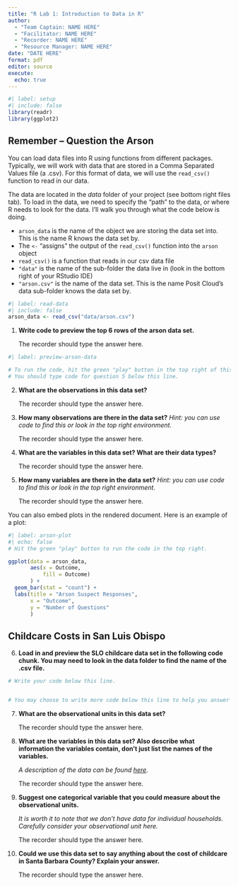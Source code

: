 ```yaml
---
title: "R Lab 1: Introduction to Data in R"
author:
  - "Team Captain: NAME HERE"
  - "Facilitator: NAME HERE"
  - "Recorder: NAME HERE"
  - "Resource Manager: NAME HERE"
date: "DATE HERE"
format: pdf
editor: source
execute:
  echo: true
---
```


```r
#| label: setup
#| include: false
library(readr)
library(ggplot2)
```

## Remember -- Question the Arson

You can load data files into R using functions from different packages. Typically, we will work with data that are stored in a Comma Separated Values file (a .csv). For this format of data, we will use the `read_csv()` function to read in our data.

The data are located in the *data* folder of your project (see bottom right files tab). To load in the data, we need to specify the "path" to the data, or where R needs to look for the data. I'll walk you through what the code below is doing.

-   `arson_data` is the name of the object we are storing the data set into. This is the name R knows the data set by.
-   The `<-` "assigns" the output of the `read_csv()` function into the `arson` object
-   `read_csv()` is a function that reads in our csv data file
-   `"data"` is the name of the sub-folder the data live in (look in the bottom right of your RStudio IDE)
-   `"arson.csv"` is the name of the data set. This is the name Posit Cloud's data sub-folder knows the data set by.

```r
#| label: read-data
#| include: false
arson_data <- read_csv("data/arson.csv")
```

1.  **Write code to preview the top 6 rows of the arson data set.**

    The recorder should type the answer here.

```r
#| label: preview-arson-data

# To run the code, hit the green "play" button in the top right of this code chunk.
# You should type code for question 5 below this line.

```

2.  **What are the observations in this data set?**
    
    The recorder should type the answer here.
    
3.  **How many observations are there in the data set?** *Hint: you can use code to find this or look in the top right environment.*

    The recorder should type the answer here.

4.  **What are the variables in this data set? What are their data types?**

    The recorder should type the answer here.

5.  **How many variables are there in the data set?** *Hint: you can use code to find this or look in the top right environment.*

    The recorder should type the answer here.

You can also embed plots in the rendered document. Here is an example of a plot:

```r
#| label: arson-plot
#| echo: false 
# Hit the green "play" button to run the code in the top right.

ggplot(data = arson_data,
       aes(x = Outcome,
           fill = Outcome)
       ) + 
  geom_bar(stat = "count") +
  labs(title = "Arson Suspect Responses",
       x = "Outcome",
       y = "Number of Questions"
       )
```

## Childcare Costs in San Luis Obispo

6. **Load in and preview the SLO childcare data set in the following code chunk. You may need to look in the data folder to find the name of the .csv file.**

```r
# Write your code below this line.


# You may choose to write more code below this line to help you answer the next couple of questions.
```

7. **What are the observational units in this data set?**
    
    The recorder should type the answer here.
    
8. **What are the variables in this data set? Also describe what information the variables contain, don't just list the names of the variables.**

    *A description of the data can be found [here](https://github.com/rfordatascience/tidytuesday/blob/master/data/2023/2023-05-09/readme.md).*
    
    The recorder should type the answer here.
    
9. **Suggest one categorical variable that you could measure about the observational units.**

    *It is worth it to note that we don't have data for individual households. Carefully consider your observational unit here.*
    
    The recorder should type the answer here.
    
10. **Could we use this data set to say anything about the cost of childcare in Santa Barbara County? Explain your answer.**
    
    The recorder should type the answer here.
    

